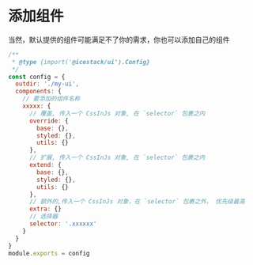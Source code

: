 # 添加组件

当然，默认提供的组件可能满足不了你的需求，你也可以添加自己的组件

```js
/**
 * @type {import('@icestack/ui').Config}
 */
const config = {
  outdir: './my-ui',
  components: {
    // 要添加的组件名称
    xxxxx: {
      // 覆盖, 传入一个 CssInJs 对象, 在 `selector` 包裹之内
      override: {
        base: {},
        styled: {},
        utils: {}
      },
      // 扩展, 传入一个 CssInJs 对象, 在 `selector` 包裹之内
      extend: {
        base: {},
        styled: {},
        utils: {}
      },
      // 额外的,传入一个 CssInJs 对象，在 `selector` 包裹之外， 优先级最高
      extra: {}
      // 选择器
      selector: '.xxxxxx'
    }
  }
}
module.exports = config
```
